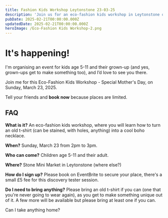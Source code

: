 ```yaml
---
title: Fashion Kids Workshop Leytonstone 23-03-25
description: 'Join us for an eco-fashion kids workshop in Leytonstone on March 23, 2025.'
pubDate: 2025-02-21T00:00:00.000Z
updatedDate: 2025-02-21T00:00:00.000Z
heroImage: /Eco-Fashion Kids Workshop-2.png
---
```


# It's happening!

I'm organising an event for kids age 5-11 and their grown-up (and yes, grown-ups get to make something too), and I’d love to see you there.

Join me for this Eco-Fashion Kids Workshop - Special Mother's Day, on Sunday, March 23, 2025.

Tell your friends and **book now** because places are limited.

## FAQ

**What is it?** An eco-fashion kids workshop, where you will learn how to turn an old t-shirt (can be stained, with holes, anything) into a cool boho necklace.

**When?** Sunday, March 23 from 2pm to 3pm.

**Who can come?** Children age 5-11 and their adult.

**Where?** Stone Mini Market in Leytonstone (where else?)

**How do I sign up?** Please book on EventBrite to secure your place, there's a small £5 fee for this discovery tester session.

**Do I need to bring anything?** Please bring an old t-shirt if you can (one that you're never going to wear again), as you get to make something unique out of it. A few more will be available but please bring at least one if you can. 

Can I take anything home? 
